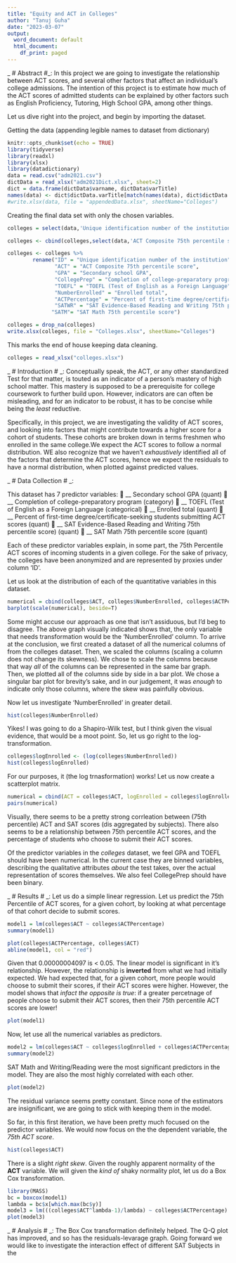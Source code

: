 ```yaml
---
title: "Equity and ACT in Colleges"
author: "Tanuj Guha"
date: "2023-03-07"
output:
  word_document: default
  html_document:
    df_print: paged
---
```


_ # Abstract #_: In this project we are going to investigate the relationship between ACT scores, and several other factors that affect an individual's college admissions. The intention of this project is to estimate how much of the ACT scores of admitted students can be explained by other factors such as English Proficiency, Tutoring, High School GPA, among other things. 

Let us dive right into the project, and begin by importing the dataset.

Getting the data (appending legible names to dataset from dictionary)

```r
knitr::opts_chunk$set(echo = TRUE)
library(tidyverse)
library(readxl)
library(xlsx)
library(datadictionary)
data = read.csv("adm2021.csv")
dictData = read_xlsx("adm2021Dict.xlsx", sheet=2)
dict = data.frame(dictData$varname, dictData$varTitle)
names(data) <- dict$dictData.varTitle[match(names(data), dict$dictData.varname)]
#write.xlsx(data, file = "appendedData.xlsx", sheetName="Colleges")
```

Creating the final data set with only the chosen variables. 

```r
colleges = select(data,'Unique identification number of the institution')

colleges <- cbind(colleges,select(data,'ACT Composite 75th percentile score'),select(data,'Secondary school GPA'),select(data,'Completion of college-preparatory program'),select(data,'TOEFL (Test of English as a Foreign Language'),select(data,'Enrolled total'),select(data,'Percent of first-time degree/certificate-seeking students submitting ACT scores'),select(data,'SAT Evidence-Based Reading and Writing 75th percentile score'),select(data,'SAT Math 75th percentile score'))

colleges <- colleges %>% 
        rename("ID" = "Unique identification number of the institution",
               "ACT" = "ACT Composite 75th percentile score",
               "GPA" = "Secondary school GPA",
               "CollegePrep" = "Completion of college-preparatory program",
               "TOEFL" = "TOEFL (Test of English as a Foreign Language",
               "NumberEnrolled" = "Enrolled total",
               "ACTPercentage" = "Percent of first-time degree/certificate-seeking students submitting ACT scores",
               "SATWR" = "SAT Evidence-Based Reading and Writing 75th percentile score",
              "SATM"= "SAT Math 75th percentile score")

colleges = drop_na(colleges)
write.xlsx(colleges, file = "Colleges.xlsx", sheetName="Colleges")
```

This marks the end of house keeping data cleaning. 
 
```r
colleges = read_xlsx("colleges.xlsx")
```

_ # Introduction # _: 
Conceptually speak, the ACT, or any other standardized Test for that matter, is touted as an indicator of a person's mastery of high school matter. This mastery is supposed to be a prerequisite for college coursework to further build upon. However, indicators are can often be misleading, and for an indicator to be robust, it has to be concise while being the _least_ reductive.


Specifically, in this project, we are investigating the validity of ACT scores, and looking into factors that might contribute towards a higher score for a cohort of students. These cohorts are broken down in terms freshmen who enrolled in the same college.We expect the ACT scores to follow a normal distribution. WE also recognize that we haven't _exhaustively_ identified all of the factors that determine the ACT scores, hence we expect the residuals to have a normal distribution, when plotted against predicted values. 

_ # Data Collection # _: 

This dataset has 7 predictor variables:
	__ Secondary school GPA (quant)
	__ Completion of college-preparatory program (category)
	__ TOEFL (Test of English as a Foreign Language (categorical)
	__ Enrolled total (quant)
	__ Percent of first-time degree/certificate-seeking students submitting ACT scores (quant)
	__ SAT Evidence-Based Reading and Writing 75th percentile score) (quant)
	__ SAT Math 75th percentile score (quant)

Each of these predictor variables explain, in some part, the 75th Percentile ACT scores of incoming students in a given college. For the sake of privacy, the colleges have been anonymized and are represented by proxies under column 'ID'.

Let us look at the distribution of each of the quantitative variables in this dataset. 

```r
numerical = cbind(colleges$ACT, colleges$NumberEnrolled, colleges$ACTPercentage, colleges$SATM, colleges$SATWR)
barplot(scale(numerical), beside=T)
```

Some might accuse our approach as one that isn't assiduous, but I'd beg to disagree. The above graph visually indicated shows that, the only variable that needs transformation would be the 'NumberEnrolled' column. To arrive at the conclusion, we first created a dataset of all the numerical columns of from the colleges dataset. Then, we scaled the columns (scaling a column does not change its skewness). We chose to scale the columns because that way _all_ of the columns can be represented in the same bar graph. Then, we plotted all of the columns side by side in a bar plot. We chose a singular bar plot for brevity's sake, and in our judgement, it was _enough_ to indicate only those columns, where the skew was painfully obvious. 

Now let us investigate 'NumberEnrolled' in greater detail. 

```r
hist(colleges$NumberEnrolled)
```

Yikes! I was going to do a Shapiro-Wilk test, but I think given the visual evidence, that would be a moot point. So, let us go right to the log-transformation. 

```r
colleges$logEnrolled <- (log(colleges$NumberEnrolled))
hist(colleges$logEnrolled)
```

For our purposes, it (the log trnasformation) works!
Let us now create a scatterplot matrix. 

```r
numerical = cbind(ACT = colleges$ACT, logEnrolled = colleges$logEnrolled, ACTPercentage = colleges$ACTPercentage, SATM = colleges$SATM, SATWR = colleges$SATWR)
pairs(numerical)
```

Visually, there seems to be a pretty strong corrleation between (75th percentile) ACT and SAT scores (dis aggregated by subjects). There also seems to be a relationship between 75th percentile ACT scores, and the percentage of students who choose to submit their ACT scores.

Of the predictor variables in the _colleges_ dataset, we feel GPA and TOEFL should have been numerical. In the current case they are binned variables, describing the qualitative attributes _about_ the test takes, over the actual representation of scores themselves. We also feel CollegePrep should have been binary. 

_ # Results # _: Let us do a simple linear regression. Let us predict the 75th Percentile of ACT scores, for a given cohort, by looking at what percentage of that cohort decide to submit scores.


```r
model1 = lm(colleges$ACT ~ colleges$ACTPercentage)
summary(model1)
```
```r
plot(colleges$ACTPercentage, colleges$ACT)
abline(model1, col = "red")    
```

Given that 0.00000004097 is < 0.05. The linear model is significant in it's relationship. However, the relationship is __inverted__ from what we had initially expected. We had expected that, for a given cohort, more people would choose to submit their scores, if their ACT scores were higher. However, the model shows that _infact the opposite is true_: if a greater percetnage of people choose to submit their ACT scores, then their 75th percentile ACT scores are lower! 
  
```r
plot(model1)
```

Now, let use all the numerical variables as predictors.

```r
model2 = lm(colleges$ACT ~ colleges$logEnrolled + colleges$ACTPercentage + colleges$SATWR + colleges$SATM)
summary(model2)
```
SAT Math and Writing/Reading were the most significant predictors in the model. They are also the most highly correlated with each other. 

```r
plot(model2)
```

The residual variance seems pretty constant. Since none of the estimators are insignificant, we are going to stick with keeping them in the model. 

So far, in this first iteration, we have been pretty much focused on the predictor variables. We would now focus on the the dependent variable, the _75th ACT score_.

```r
hist(colleges$ACT)
```

There is a slight _right skew_. Given the roughly apparent normality of the __ACT__ variable. We will given the _kind of_ shaky normality plot, let us do a Box Cox transformation. 

```r
library(MASS)
bc = boxcox(model1)
lambda = bc$x[which.max(bc$y)]
model3 = lm(((colleges$ACT^lambda-1)/lambda) ~ colleges$ACTPercentage)
plot(model3)
```


_ # Analysis # _: The Box Cox transformation definitely helped. The Q-Q plot has improved, and so has the residuals-levarage graph. Going forward we would like to investigate the interaction effect of different SAT Subjects in the 
